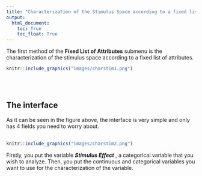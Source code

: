 ```yaml
---
title: "Characterization of the Stimulus Space according to a fixed list of attributes"
output:
  html_document:
    toc: True
    toc_float: True
---
```


The first method of the **Fixed List of Attributes** submenu is the characterization of the stimulus space according to a fixed list of attributes.
```r
knitr::include_graphics("images/charstim1.png")
```
<br><br />

## **The interface**
As it can be seen in the figure above, the interface is very simple and only has 4 fields you need to worry about.
<br><br />
```r
knitr::include_graphics("images/charstim2.png")
```
Firstly, you put the variable __*Stimulus Effect*__ , a categorical variable that you wish to analyze. Then, you put the continuous and categorical variables you want to use for the characterization of the variable. 
<br><br />

